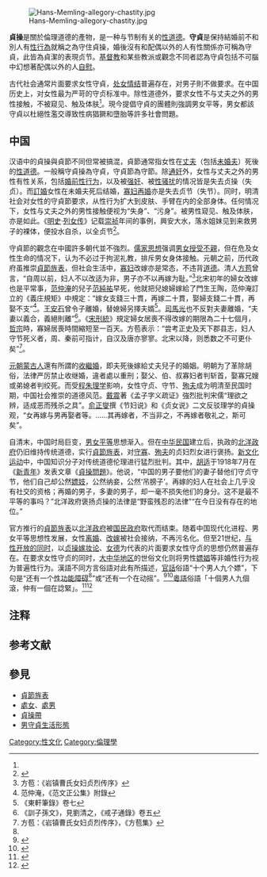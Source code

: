 {{Expert needed|time=2021-08-18T14:38:27+00:00|subject=性別}}
[[File:Hans-Memling-allegory-chastity.jpg|thumb]]

'''貞操'''是關於倫理道德的產物，是一种与节制有关的[[性道德|性道德]]。'''守貞'''是保持結婚前不和別人有[[性行為|性行為]]就稱之為守住貞操，婚後沒有和配偶以外的人有性關係亦可稱為守貞，此皆為貞潔的表現贞节。[[基督教|基督教]]和某些教派或觀念不同者認為守貞包括不可腦中幻想著配偶以外的人[[自慰|自慰]]。

古代社会通常片面要求女性守貞，[[处女情结|处女情结]]普遍存在，对男子則不做要求。在中国历史上，对女性最为严苛的守贞标准中。除性道德外，要求女性不与丈夫之外的男性接触，不被窥见、触及体肤<ref name=aa1/>{{Rp|85—86}}。現今提倡守貞的團體則強調男女平等，男女都該守貞以杜絕性濫交導致性病猖獗和墮胎等許多社會問題。

== 中国 ==
汉语中的貞操與貞節不同但常被搞混，貞節通常指女性在[[丈夫|丈夫]]（包括[[未婚夫|未婚夫]]）死後的[[性道德|性道德]]。一般稱守貞操為守貞，守貞節為守節。除[[通奸|通奸]]外，女性与丈夫之外的男性有性关系，包括[[婚前性行为|婚前性行为]]，以及被[[强奸|强奸]]、被[[性骚扰|性骚扰]]的情况皆是失去贞操（失贞）。而[[訂婚|訂婚]]女性在未婚夫死后结婚，[[寡妇|寡妇]][[再婚|再婚]]亦是失去贞节（失节）。同时，明清社会对女性的守貞節要求，从性行为扩大到皮肤、手臂在内的全部身体。任何情况下，女性与丈夫之外的男性接触便视为“失身”、“污身”。被男性窥见、触及体肤，亦是如此。《[[明史|明史]]·[[s:明史/卷301|列女传]]》记载[[崇祯|崇祯]]年间的事例，興安大水，落水姐妹见到来救男子的裸体，便投水自杀，以全贞节<ref name="aa1">{{Cite journal|last = 
|first = 
|author =邓前成
|coauthors = 
|date =1989
|year = 
|month = 
|title =《明代妇女的贞节问题》
|journal =四川师范大学学报(社会科学版)
|volume = 
|issue =1989第6期
|pages =85—90
|publisher =四川师范大学
|location =四川省成都市
|issn =1000-5315
|pmid = 
|doi = 
|bibcode = 
|oclc =
|id = 
|url =https://wkxb.sicnu.edu.cn/Publish/201604/20160428153134437.pdf
|language =Zh-hans
}}</ref>{{Rp|85—86}}。

守貞節的觀念在中國許多朝代並不強烈。[[儒家思想|儒家思想]]强调[[男女授受不親|男女授受不親]]，但在危及女性生命的情况下，认为不必过于拘泥礼教，排斥男女身体接触。元朝之前，历代政府虽推崇[[貞節旌表|貞節旌表]]，但社会生活中，[[寡妇|寡妇]]改嫁亦是常态，不违背[[道德|道德]]。清人[[方苞|方苞]]曾言，“自周以前，妇人不以改适为非，男子亦不以再嫁为耻。”<ref>方苞：《岩镇曹氏女妇贞烈传序》</ref>北宋初年的婦女改嫁也是平常事，[[范仲淹|范仲淹]]的兒子[[范纯佑|范純祐]]早死，他就把兒媳婦嫁給了門生王陶，范仲淹訂立的《義庄規矩》中規定：“嫁女支錢三十貫，再嫁二十貫，娶婦支錢二十貫，再娶不支”<ref>范仲淹，《范文正公集》附錄</ref>。[[王安石|王安石]]曾令子離婚，替媳婦另擇夫婿<ref>《東軒筆錄》卷七</ref>。[[司馬光|司馬光]]也不反對夫妻離婚，“夫妻以義合，義絕則離”<ref>《訓子孫文》，見劉清之，《戒子通錄》卷五</ref>。《[[宋刑統|宋刑統]]》規定婦女居喪不得改嫁的期限為二十七個月，[[宋哲宗|哲宗]]時，寡婦居喪時間縮短至一百天。方苞表示：“尝考正史及天下郡县志，妇人守节死义者，周、秦前可指计，自汉及唐亦寥寥。北宋以降，则悉数之不可更仆矣”<ref>方苞：《岩镇曹氏女妇贞烈传序》，《方苞集》</ref>。

[[元朝|元朝]][[蒙古人|蒙古人]]還有所謂的[[收繼婚|收繼婚]]，即夫死後嫁給丈夫兒子的婚姻。明朝为了革除胡俗，法律严厉禁止收继婚，違者處以重刑；娶父、伯、叔寡妇者判斩首，娶寡兄嫂或弟媳者判绞死。而受[[程朱理学|程朱理学]]影响，女性守贞、守节、[[殉夫|殉夫]]成为明清至民国时期，中国社会推崇的道德风范。[[戴震|戴震]]著《孟子字义疏证》強烈批判宋儒“理欲之辨，适成恶而残杀之具”。[[俞正燮|俞正燮]]撰《节妇说》和《贞女说》二文反驳理学的貞操观，“女再嫁与男再娶者等。……其再嫁者，不当非之，不再嫁者敬礼之，斯可矣”。

自清末，中国时局巨变，[[男女平等|男女平等]]思想渐入。但在[[中华民国|中华民国]]建立后，执政的[[北洋政府|北洋政府]]仍旧维持传统道德，实行[[貞節旌表|貞節旌表]]，对[[守寡|守寡]]、[[殉夫|殉夫]]的贞妇烈女进行褒扬{{efn|name=ab1}}。[[新文化运动|新文化运动]]中，中国知识分子对传统道德伦理进行猛烈批判。其中，[[胡适|胡适]]于1918年7月在《[[新青年|新青年]]》发表文章《[[s:貞操問題|貞操問題]]》。他说，“中国的男子要他们的妻子替他们守贞守节，他们自己却公然[[嫖妓|嫖妓]]，公然纳妾，公然‘吊膀子’{{efn|吊膀子，指勾引妇女。意同[[通奸|通奸]]。}}。再嫁的妇人在社会上几乎没有社交的资格；再婚的男子，多妻的男子，却一毫不损失他们的身分。这不是最不平等的事吗？”北洋政府褒扬贞操的法律{{efn|name=ab1|1914年起，[[北洋政府|北洋政府]]依据《[[褒揚令|褒扬条例]]》、《褒扬条例条例实施细则》对[[守寡|守寡]]、[[殉夫|殉夫]]，以及反抗强奸死亡的“節烈婦女”进行褒扬。}}是“野蛮残忍的法律”“在今日没有存在的地位。”

官方推行的[[貞節旌表|貞節旌表]]以[[北洋政府|北洋政府]]被[[国民政府|国民政府]]取代而结束。随着中国现代化进程、男女平等思想性发展，女性[[离婚|离婚]]、[[改嫁|改嫁]]被社会接纳，不再污名化。但至21世纪，[[中华人民共和国性文化|与性开放的同时]]，以[[贞操嫁妆论|贞操嫁妆论]]、[[女德|女德]]为代表的片面要求女性守贞的思想仍然普遍存在。在要求女性守贞的同时，[[大中华地区|大中华地区]]的世俗文化则将男性[[嫖娼|嫖娼]]等非婚性行为视为普遍性行为。漢語不同方言俗語对此有所描述，[[官話|官話]]俗語“十个男人九个嫖”，下句是“还有一个[[性功能障碍|性功能障碍]]<ref name="a1"/>”或“还有一个在动摇”。<ref name="a1">{{Cite web |url=http://dy.163.com/v2/article/detail/D7VK2QM10529AOPG.html |title=十个男人九个嫖，还有一个性功能障碍？ |accessdate=2019-12-14 |author= |date=2018-01-12 |work= |publisher=网易 |language=Zh-hans |archive-date=2019-12-14 |archive-url=https://web.archive.org/web/20191214115329/http://dy.163.com/v2/article/detail/D7VK2QM10529AOPG.html |dead-url=no }}</ref><ref>{{Cite web |url=https://tw.news.yahoo.com/%E7%9C%8B%E6%B8%85-10%E7%94%B79%E5%AB%96-%E6%AC%B2%E8%BC%95%E7%94%9F-%E6%AF%8D%E5%93%AD%E5%8B%B8%E5%A5%B9%E5%86%B7%E5%9B%9E-%E7%82%BA%E4%BD%95%E7%94%9F%E4%B8%8B%E6%88%91-002034909.html |title=看清「10男9嫖」欲輕生 母哭勸她冷回：為何生下我 |accessdate=2019-12-14 |author=賴俊佑 |date=2019-04-22 |work= |publisher=TVBS新聞網 |language=Zh-hant |archive-date=2019-12-14 |archive-url=https://web.archive.org/web/20191214115343/https://tw.news.yahoo.com/%E7%9C%8B%E6%B8%85-10%E7%94%B79%E5%AB%96-%E6%AC%B2%E8%BC%95%E7%94%9F-%E6%AF%8D%E5%93%AD%E5%8B%B8%E5%A5%B9%E5%86%B7%E5%9B%9E-%E7%82%BA%E4%BD%95%E7%94%9F%E4%B8%8B%E6%88%91-002034909.html |dead-url=no }}</ref>[[粵語|粵語]]俗語「十個男人九個滾，仲有一個在諗緊」。<ref>{{cite news|title=十個男人九個滾 仲有一個……|newspaper=[[am730|am730]]|date=2011-05-26|last=彭晴|url=https://www.am730.com.hk/column/新聞/十個男人九個滾--仲有一個……-20664|archiveurl=https://web.archive.org/web/20210804171720/https://www.am730.com.hk/column/新聞/十個男人九個滾--仲有一個……-20664|archivedate=2021-08-04}}</ref><ref>{{cite news|title=瑚說百道：十個男人|newspaper=[[香港東方日報|香港東方日報]]|date=2011-05-05|last=梁佩瑚|url=https://orientaldaily.on.cc/cnt/lifestyle/20110505/00378_001.html|archiveurl=https://web.archive.org/web/20210804171834/https://orientaldaily.on.cc/cnt/lifestyle/20110505/00378_001.html|archivedate=2021-08-04}}</ref>

== 注释 ==
{{notelist}}

== 参考文献 ==
{{Reflist|25em}}

== 參見 ==
* [[貞節旌表|貞節旌表]]
* [[處女|處女]]、[[處男|處男]]
* [[貞操帶|貞操帶]]
* [[男守貞生活形態|男守貞生活形態]]

{{Authority control}}
[[Category:性文化|Category:性文化]]
[[Category:倫理學|Category:倫理學]]